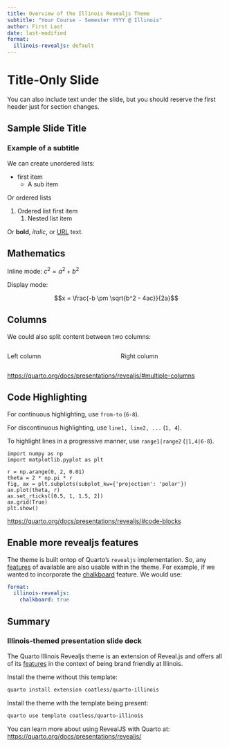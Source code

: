```yaml
---
title: Overview of the Illinois Revealjs Theme
subtitle: "Your Course - Semester YYYY @ Illinois"
author: First Last
date: last-modified
format:
  illinois-revealjs: default
---
```


# Title-Only Slide

You can also include text under the slide, but you should reserve the first header just for section changes.

## Sample Slide Title

### Example of a subtitle

We can create unordered lists:

-   first item
    -   A sub item

Or ordered lists

1.  Ordered list first item
    1.  Nested list item

Or **bold**, *italic*, or [URL](https://illinois.edu) text.

## Mathematics

Inline mode: $c^2 = a^2 + b^2$

Display mode:

$$x = \frac{-b \pm \sqrt{b^2 - 4ac}}{2a}$$

## Columns

We could also split content between two columns:

::: columns
::: {.column width="45%"}
Left column
:::

::: {.column width="45%"}
Right column
:::
:::

<https://quarto.org/docs/presentations/revealjs/#multiple-columns>

## Code Highlighting

For continuous highlighting, use `from-to` (`6-8`).

For discontinuous highlighting, use `line1, line2, ...` (`1, 4`).

To highlight lines in a progressive manner, use `range1|range2` (`|1,4|6-8`).

``` .python
import numpy as np
import matplotlib.pyplot as plt

r = np.arange(0, 2, 0.01)
theta = 2 * np.pi * r
fig, ax = plt.subplots(subplot_kw={'projection': 'polar'})
ax.plot(theta, r)
ax.set_rticks([0.5, 1, 1.5, 2])
ax.grid(True)
plt.show()
```

<https://quarto.org/docs/presentations/revealjs/#code-blocks>

## Enable more revealjs features

The theme is built ontop of Quarto's `revealjs` implementation. So, any [features](https://quarto.org/docs/presentations/revealjs/) of available are also usable within the theme. For example, if we wanted to incorporate the [chalkboard](https://quarto.org/docs/presentations/revealjs/presenting.html#chalkboard) feature. We would use:

``` yaml
format:
  illinois-revealjs: 
    chalkboard: true
```

## Summary {#sec-summary}

### Illinois-themed presentation slide deck

The Quarto Illinois Revealjs theme is an extension of Reveal.js and offers all of its [features](https://quarto.org/docs/presentations/revealjs/) in the context of being brand friendly at Illinois.

Install the theme without this template:

``` bash
quarto install extension coatless/quarto-illinois
```

Install the theme with the template being present:

``` bash
quarto use template coatless/quarto-illinois
```

You can learn more about using RevealJS with Quarto at: <https://quarto.org/docs/presentations/revealjs/>
